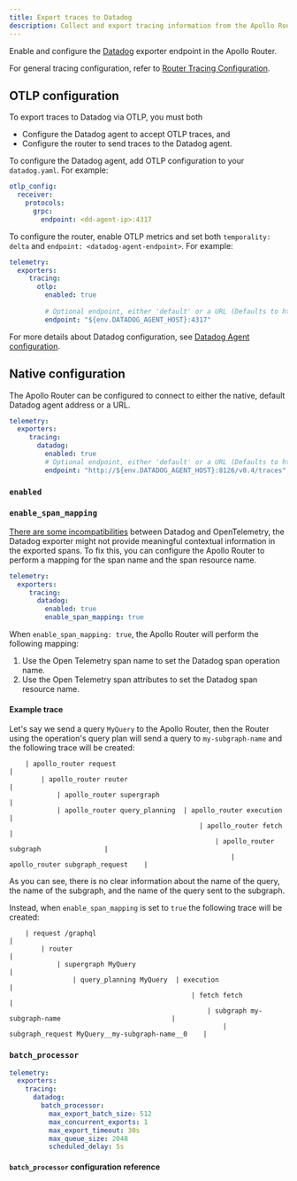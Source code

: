 ```yaml
---
title: Export traces to Datadog
description: Collect and export tracing information from the Apollo Router
---
```


Enable and configure the [Datadog](https://www.datadoghq.com/) exporter endpoint in the Apollo Router.

For general tracing configuration, refer to [Router Tracing Configuration](./overview).

## OTLP configuration

To export traces to Datadog via OTLP, you must both 

- Configure the Datadog agent to accept OTLP traces, and
- Configure the router to send traces to the Datadog agent.

To configure the Datadog agent, add OTLP configuration to your `datadog.yaml`. For example:

```yaml title="datadog.yaml"
otlp_config:
  receiver:
    protocols:
      grpc:
        endpoint: <dd-agent-ip>:4317
```

To configure the router, enable OTLP metrics and set both `temporality: delta` and `endpoint: <datadog-agent-endpoint>`. For example: 

```yaml title="router.yaml"
telemetry:
  exporters:
     tracing:
       otlp:
         enabled: true
   
         # Optional endpoint, either 'default' or a URL (Defaults to http://127.0.0.1:4317)
         endpoint: "${env.DATADOG_AGENT_HOST}:4317"
```

For more details about Datadog configuration, see [Datadog Agent configuration](https://docs.datadoghq.com/opentelemetry/otlp_ingest_in_the_agent/?tab=host).

## Native configuration

The Apollo Router can be configured to connect to either the native, default Datadog agent address or a URL.

```yaml title="router.yaml"
telemetry:
  exporters:
     tracing:
       datadog:
         enabled: true
         # Optional endpoint, either 'default' or a URL (Defaults to http://localhost:8126/v0.4/traces)
         endpoint: "http://${env.DATADOG_AGENT_HOST}:8126/v0.4/traces"
```

### `enabled`
### `enable_span_mapping`

[There are some incompatibilities](https://docs.rs/opentelemetry-datadog/latest/opentelemetry_datadog/#quirks) between Datadog and OpenTelemetry, the Datadog exporter might not provide meaningful contextual information in the exported spans. To fix this, you can configure the Apollo Router to perform a mapping for the span name and the span resource name.

```yaml title="router.yaml"
telemetry:
  exporters:
     tracing:
       datadog:
         enabled: true
         enable_span_mapping: true
```

When `enable_span_mapping: true`, the Apollo Router will perform the following mapping:

1. Use the Open Telemetry span name to set the Datadog span operation name.
2. Use the Open Telemetry span attributes to set the Datadog span resource name.


#### Example trace

Let's say we send a query `MyQuery` to the Apollo Router, then the Router using the operation's query plan will send a query to `my-subgraph-name` and the following trace will be created:

```
    | apollo_router request                                                                 |
        | apollo_router router                                                              |
            | apollo_router supergraph                                                      |
            | apollo_router query_planning  | apollo_router execution                       |
                                                | apollo_router fetch                       |
                                                    | apollo_router subgraph                |
                                                        | apollo_router subgraph_request    |
```

As you can see, there is no clear information about the name of the query, the name of the subgraph, and the name of the query sent to the subgraph.

Instead, when `enable_span_mapping` is set to `true` the following trace will be created:

```
    | request /graphql                                                                                   |
        | router                                                                                         |
            | supergraph MyQuery                                                                         |
                | query_planning MyQuery  | execution                                                    |
                                              | fetch fetch                                              |
                                                  | subgraph my-subgraph-name                            |
                                                      | subgraph_request MyQuery__my-subgraph-name__0    |
```

### `batch_processor`
```yaml
telemetry:
  exporters:
    tracing:
      datadog: 
        batch_processor: 
          max_export_batch_size: 512
          max_concurrent_exports: 1
          max_export_timeout: 30s 
          max_queue_size: 2048
          scheduled_delay: 5s
```

#### `batch_processor` configuration reference
